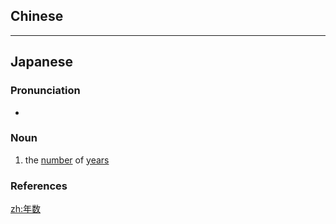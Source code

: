 {{also|年數}}
==Chinese==
{{zh-see|年數}}

----

==Japanese==
{{ja-kanjitab|ねん|すう|yomi=on}}

===Pronunciation===
* {{ja-pron|ねんすう|y=o|acc=3|acc_ref=NHK}}

===Noun===
{{ja-noun|ねんすう}}

# the [[number]] of [[year]]s

===References===
<references/>

[[zh:年数]]